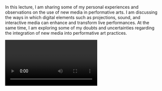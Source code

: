 In this lecture, I am sharing some of my personal experiences and observations on the use of new media in performative arts. I am discussing the ways in which digital elements such as projections, sound, and interactive media can enhance and transform live performances. At the same time, I am exploring some of my doubts and uncertainties regarding the integration of new media into performative art practices.

<Video provider="youtube" id="gj-tmIvjoSQ" />

<Speakers>
  <Speaker speaker="marušić-klif-ivan" />
</Speakers>
